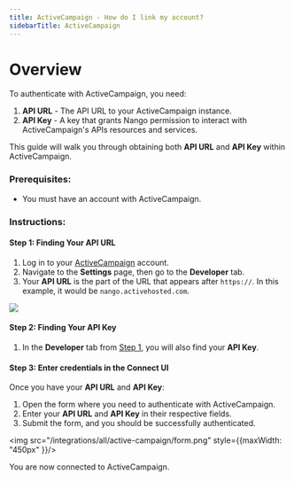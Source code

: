 ```yaml
---
title: ActiveCampaign - How do I link my account?
sidebarTitle: ActiveCampaign
---
```


# Overview

To authenticate with ActiveCampaign, you need:
1. **API URL** - The API URL to your ActiveCampaign instance.
2. **API Key** - A key that grants Nango permission to interact with ActiveCampaign's APIs resources and services.

This guide will walk you through obtaining both **API URL** and **API Key** within ActiveCampaign.

### Prerequisites:

- You must have an account with ActiveCampaign.

### Instructions:

#### Step 1: Finding Your API URL
1. Log in to your [ActiveCampaign](https://www.activecampaign.com/login) account.
2. Navigate to the **Settings** page, then go to the **Developer** tab.
3. Your **API URL** is the part of the URL that appears after `https://`.  In this example, it would be `nango.activehosted.com`.
<img src="/integrations/all/active-campaign/api_url.png" />

#### Step 2: Finding Your API Key
1. In the **Developer** tab from [Step 1](#step-1%3A-finding-your-api-url), you will also find your **API Key**.

#### Step 3: Enter credentials in the Connect UI

Once you have your **API URL** and **API Key**:
1. Open the form where you need to authenticate with ActiveCampaign.
2. Enter your **API URL** and **API Key** in their respective fields.
3. Submit the form, and you should be successfully authenticated.


<img src="/integrations/all/active-campaign/form.png" style={{maxWidth: "450px" }}/>

You are now connected to ActiveCampaign.
 
